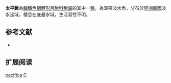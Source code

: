 {{Speciesbox 
| taxon = Cobitis pacifica
| status = NE
| status_system = IUCN3.1
| authority = [[Kim|Kim]], [[Park|Park]] & [[Nalbant|Nalbant]], 1999
| synonyms = 
}}
'''太平鰍'''為[[輻鰭魚綱|輻鰭魚綱]][[鯉形目|鯉形目]][[鰍科|鰍科]][[鰍屬|鰍屬]]的其中一[[種|種]]，為溫帶淡水魚，分布於[[亞洲|亞洲]][[韓國|韓國]]淡水流域，棲息在底層水域，生活習性不明。

== 参考文献 ==
{{refbegin}}
*{{FishBase_species|genus=Cobitis|species=pacifica|year=2014|month=2}}
{{refend}}

== 扩展阅读 ==
{{refbegin}}
{{wikispecies-inline|Cobitis pacifica|太平鰍}}
{{refend}}
{{Taxonbar|from=Q5514574}}

[[Category:花鳅属|pacifica]]
[[Category:1999年描述的魚類|C]]

{{魚類小作品}}